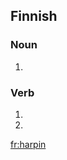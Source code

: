 ==Finnish==

===Noun===
{{head|fi|noun form}}

# {{fi-form of|harppi|case=genitive|pl=singular}}

===Verb===
{{head|fi|verb form}}

# {{fi-form of|harppia|pr=first-person|pl=singular|mood=indicative|tense=present}}
# {{fi-form of|harppia|pr=first-person|pl=singular|mood=indicative|tense=past}}

[[fr:harpin]]